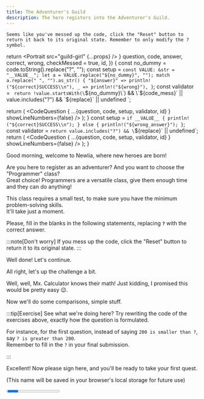 ```yaml
---
title: The Adventurer's Guild
description: The hero registers into the Adventurer's Guild.
---
```



`Seems like you've messed up the code, click the "Reset" button to return it back to its original state.
Remember to only modify the ? symbol.`

  return <Portrait 
    src="guild-girl" 
    {...props} 
  />
}
  question,
  code,
  answer,
  correct,
  wrong,
  checkMessed = true,
  id,
}) {
  const no_dummy = code.toString().replace("?", "");
  const setup = `
    const VALUE: &str = "__VALUE__";
    let a = VALUE.replace("${no_dummy}", "");
    match a.replace(" ", "").as_str() {
        "${answer}" => println!("${correct}SUCCESS\\n"),
        _ => println!("${wrong}"),
    }
  `;
  const validator = `
      return !value.startsWith(\`${no_dummy}\`) && \`${code_mess}\`
      || value.includes("?") && \`${replace}\`
      || undefined
  `;
  
  return (
    <CodeQuestion { ...{question, code, setup, validator, id} } showLineNumbers={false} />
  );
}
  const setup = `if __VALUE__ { println!("${correct}SUCCESS\\n"); } else { println!("${wrong_answer}"); }`;
  const validator = `return value.includes("?") && \`${replace}\` || undefined`;
  return (
    <CodeQuestion { ...{question, code, setup, validator, id} } showLineNumbers={false} />
  );
}

<Portrait src="guild-girl" >
Good morning, welcome to Newlia, where new heroes are born!

Are you here to register as an adventurer? And you want to choose the "Programmer" class?  
Great choice! Programmers are a versatile class, give them enough time and they can do anything!

This class requires a small test, to make sure you have the minimum problem-solving skills.  
It'll take just a moment.

Please, fill in the blanks in the following statements, replacing **`?`** with the correct answer.
</Portrait>

:::note[Don't worry]
If you mess up the code, click the "Reset" button to return it to its original state.
:::

<SimpleQuestion
  question="What's five plus five?"
  code="5 + 5 == ?"
  answer="10"
  correct="5 + 5 == 10, good job!"
  wrong="5 + 5 != {a}, keep trying!"
  id="2-1"
/>

<Checkpoint id="2-1">
  <Guild>
  Well done! Let's continue.
  </Guild>
  
  <SimpleQuestion
    question="What's negative one minus one?"
    code="-1 - 1 == ?"
    answer="-2"
    correct="That's right, -2! I see you aren't fooled easily."
    wrong="-1 - 1 != {a}, keep trying!"
    id="2-2"
  />
</Checkpoint>

<Checkpoint id="2-2">
  <Guild>
  All right, let's up the challenge a bit.
  </Guild>

  <SimpleQuestion
    question="What's the number that multiplied by two equals sixteen divided by four?"
    code="16 / 4 == 2 * ?"
    answer="2"
    correct="Perfect! Now you know how to make the computer do basic calculations for you, well done!"
    wrong="16 / 4 != 2 * {a}, keep trying!"
    id="2-3"
  />
</Checkpoint>

<Checkpoint id="2-3">
  <Guild>
  Well, well, Mx. Calculator knows their math!  
  Just kidding, I promised this would be pretty easy 😉.
  
  Now we'll do some comparisons, simple stuff.
  </Guild>

  <FreeQuestion
    question="Write any number greater than 200."
    code="200 < ?"
    correct="Correct!"
    id="2-4"
  />
</Checkpoint>

<Checkpoint id="2-4">
  <FreeQuestion
    question="Okay... Now a number smaller than 200."
    code="200 > ?"
    correct="Perfect!"
    id="2-5"
  />
</Checkpoint>

<Checkpoint id="2-5">
  <FreeQuestion
    question="Now one that's smaller or equal than 0."
    code="0 >= ?"
    correct="Good answer!"
    id="2-6"
  />
</Checkpoint>

<Checkpoint id="2-6">
  <FreeQuestion
    question="And finally one that's greater or equal than 0."
    code="0 <= ?"
    correct="Fantastic!"
    id="2-7"
  />
</Checkpoint>

<Checkpoint id="2-7">
  :::tip[Exercise]
  See what we're doing here?  
  Try rewriting the code of the exercises above, exactly how the question is formulated.
  
  For instance, for the first question, instead of saying `200 is smaller than ?`, say `? is greater than 200`.  
  Remember to fill in the `?` in your final submission.
  
  <FreeQuestion
    question="Write any number greater than 200."
    correct="Correct!"
  />

  <FreeQuestion
    question="Okay... Now a number smaller than 200."
    correct="Perfect!"
  />
  
  <FreeQuestion
    question="Now one that's smaller or equal than 0."
    correct="Good answer!"
  />
  
  <FreeQuestion
    question="And finally one that's greater or equal than 0."
    correct="Fantastic!"
  />
  :::
  
  <Guild>
  Excellent!  
  Now please sign here, and you'll be ready to take your first quest.
  
  (This name will be saved in your browser's local storage for future use)
  </Guild>

</Checkpoint>

<Checkpoint id="2-7">
  <CodeQuestion
    question=""
    id="2-8"
    code={'let name = "$NAME";'}
    vars={[ {v: "NAME", d: "?"} ]}
    setup={`__VALUE__; println!("{name}, welcome to the Adventurer's Guild!\nSUCCESS")`}
    validator={`return value.includes("?") && "Hint: Just replace ? with your name!" || undefined`}
    onsuccess={`
      let name = stdout.substring(0, stdout.indexOf(","));
      localStorage.setItem("NAME", name);
    `}
  />
</Checkpoint>

<Progress id="2" total={8} />